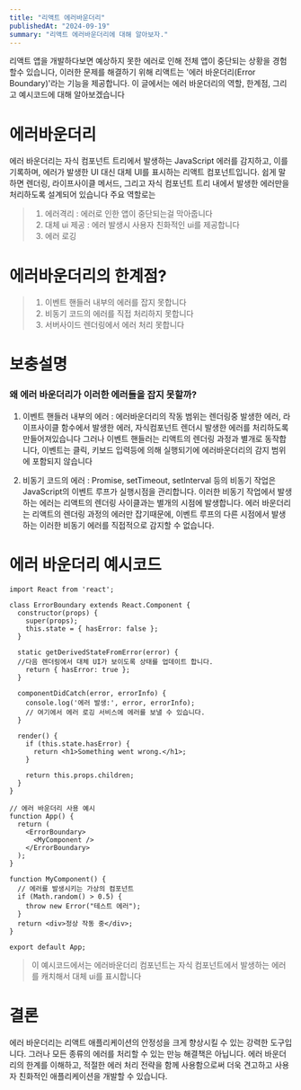 ```yaml
---
title: "리액트 에러바운더리"
publishedAt: "2024-09-19"
summary: "리액트 에러바운더리에 대해 알아보자."
---
```


리액트 앱을 개발하다보면 예상하지 못한 에러로 인해 전체 앱이 중단되는 상황을 경험할수 있습니다, 이러한 문제를 해결하기 위해 리액트는 '에러 바운더리(Error Boundary)'라는 기능을 제공합니다. 이 글에서는 에러 바운더리의 역할, 한계점, 그리고 예시코드에 대해 알아보겠습니다

# 에러바운더리

에러 바운더리는 자식 컴포넌트 트리에서 발생하는 JavaScript 에러를 감지하고, 이를 기록하며, 에러가 발생한 UI 대신 대체 UI를 표시하는 리액트 컴포넌트입니다.
쉽게 말하면 렌더링, 라이프사이클 메서드, 그리고 자식 컴포넌트 트리 내에서 발생한 에러만을 처리하도록 설계되어 있습니다
주요 역할로는

> 1. 에러격리 : 에러로 인한 앱이 중단되는걸 막아줍니다
> 2. 대체 ui 제공 : 에러 발생시 사용자 친화적인 ui를 제공합니다
> 3. 에러 로깅

# 에러바운더리의 한계점?

> 1. 이벤트 핸들러 내부의 에러를 잡지 못합니다
> 2. 비동기 코드의 에러를 직접 처리하지 못합니다
> 3. 서버사이드 렌더링에서 에러 처리 못합니다

# 보충설명

### 왜 에러 바운더리가 이러한 에러들을 잡지 못할까?

1. 이벤트 핸들러 내부의 에러 : 에러바운더리의 작동 범위는 렌더링중 발생한 에러, 라이프사이클 함수에서 발생한 에러, 자식컴포넌트 렌더시 발생한 에러를 처리하도록 만들어져있습니다
   그러나 이벤트 핸들러는 리액트의 렌더링 과정과 별개로 동작합니다, 이벤트는 클릭, 키보드 입력등에 의해 실행되기에 에러바운더리의 감지 범위에 포함되지 않습니다

2. 비동기 코드의 에러 : Promise, setTimeout, setInterval 등의 비동기 작업은 JavaScript의 이벤트 루프가 실행시점을 관리합니다. 이러한 비동기 작업에서 발생하는 에러는 리액트의 렌더링 사이클과는 별개의 시점에 발생합니다. 에러 바운더리는 리액트의 렌더링 과정의 에러만 잡기때문에, 이벤트 루프의 다른 시점에서 발생하는 이러한 비동기 에러를 직접적으로 감지할 수 없습니다.

# 에러 바운더리 예시코드

```
import React from 'react';

class ErrorBoundary extends React.Component {
  constructor(props) {
    super(props);
    this.state = { hasError: false };
  }

  static getDerivedStateFromError(error) {
  //다음 렌더링에서 대체 UI가 보이도록 상태를 업데이트 합니다.
    return { hasError: true };
  }

  componentDidCatch(error, errorInfo) {
    console.log('에러 발생:', error, errorInfo);
    // 여기에서 에러 로깅 서비스에 에러를 보낼 수 있습니다.
  }

  render() {
    if (this.state.hasError) {
      return <h1>Something went wrong.</h1>;
    }

    return this.props.children;
  }
}

// 에러 바운더리 사용 예시
function App() {
  return (
    <ErrorBoundary>
      <MyComponent />
    </ErrorBoundary>
  );
}

function MyComponent() {
  // 에러를 발생시키는 가상의 컴포넌트
  if (Math.random() > 0.5) {
    throw new Error("테스트 에러");
  }
  return <div>정상 작동 중</div>;
}

export default App;
```

> 이 예시코드에서는 에러바운더리 컴포넌트는 자식 컴포넌트에서 발생하는 에러를 캐치해서
> 대체 ui를 표시합니다

# 결론

에러 바운더리는 리액트 애플리케이션의 안정성을 크게 향상시킬 수 있는 강력한 도구입니다. 그러나 모든 종류의 에러를 처리할 수 있는 만능 해결책은 아닙니다. 에러 바운더리의 한계를 이해하고, 적절한 에러 처리 전략을 함께 사용함으로써 더욱 견고하고 사용자 친화적인 애플리케이션을 개발할 수 있습니다.
